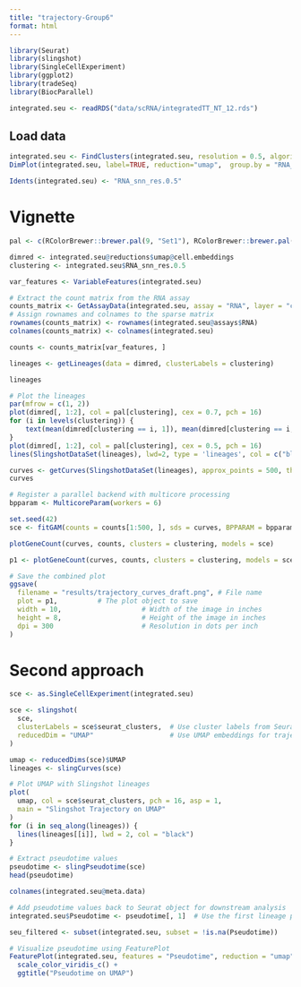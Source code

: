 ```yaml
---
title: "trajectory-Group6"
format: html
---
```


```r
library(Seurat)
library(slingshot)
library(SingleCellExperiment)
library(ggplot2)
library(tradeSeq)
library(BiocParallel)
```

```r
integrated.seu <- readRDS("data/scRNA/integratedTT_NT_12.rds")
```

## Load data

```r
integrated.seu <- FindClusters(integrated.seu, resolution = 0.5, algorithm = 2)
DimPlot(integrated.seu, label=TRUE, reduction="umap",  group.by = "RNA_snn_res.0.5")

```

```r
Idents(integrated.seu) <- "RNA_snn_res.0.5"
```

# Vignette

```r
pal <- c(RColorBrewer::brewer.pal(9, "Set1"), RColorBrewer::brewer.pal(8, "Set2"))
```

```r
dimred <- integrated.seu@reductions$umap@cell.embeddings
clustering <- integrated.seu$RNA_snn_res.0.5

var_features <- VariableFeatures(integrated.seu)
```

```r
# Extract the count matrix from the RNA assay
counts_matrix <- GetAssayData(integrated.seu, assay = "RNA", layer = "counts")
# Assign rownames and colnames to the sparse matrix
rownames(counts_matrix) <- rownames(integrated.seu@assays$RNA)
colnames(counts_matrix) <- colnames(integrated.seu)
```

```r
counts <- counts_matrix[var_features, ]
```

```r
lineages <- getLineages(data = dimred, clusterLabels = clustering)

lineages
```

```r
# Plot the lineages
par(mfrow = c(1, 2))
plot(dimred[, 1:2], col = pal[clustering], cex = 0.7, pch = 16)
for (i in levels(clustering)) {
    text(mean(dimred[clustering == i, 1]), mean(dimred[clustering == i, 2]), labels = i, font = 2)
}
plot(dimred[, 1:2], col = pal[clustering], cex = 0.5, pch = 16)
lines(SlingshotDataSet(lineages), lwd=2, type = 'lineages', col = c("black"))
```

```r
curves <- getCurves(SlingshotDataSet(lineages), approx_points = 500, thresh = 0.01, stretch = 0.8, allow.breaks = TRUE, shrink = 0.99)
curves
```

```r
# Register a parallel backend with multicore processing
bpparam <- MulticoreParam(workers = 6) 

set.seed(42)
sce <- fitGAM(counts = counts[1:500, ], sds = curves, BPPARAM = bpparam)
```

```r
plotGeneCount(curves, counts, clusters = clustering, models = sce)

p1 <- plotGeneCount(curves, counts, clusters = clustering, models = sce)

# Save the combined plot
ggsave(
  filename = "results/trajectory_curves_draft.png", # File name
  plot = p1,          # The plot object to save
  width = 10,                    # Width of the image in inches
  height = 8,                    # Height of the image in inches
  dpi = 300                      # Resolution in dots per inch
)
```

# Second approach


```r
sce <- as.SingleCellExperiment(integrated.seu) 
```

```r
sce <- slingshot(
  sce,
  clusterLabels = sce$seurat_clusters,  # Use cluster labels from Seurat
  reducedDim = "UMAP"                   # Use UMAP embeddings for trajectory inference
)
```

```r
umap <- reducedDims(sce)$UMAP
lineages <- slingCurves(sce)
```

```r
# Plot UMAP with Slingshot lineages
plot(
  umap, col = sce$seurat_clusters, pch = 16, asp = 1,
  main = "Slingshot Trajectory on UMAP"
)
for (i in seq_along(lineages)) {
  lines(lineages[[i]], lwd = 2, col = "black")
}

```

```r
# Extract pseudotime values
pseudotime <- slingPseudotime(sce)
head(pseudotime)
```

```r
colnames(integrated.seu@meta.data)

```

```r
# Add pseudotime values back to Seurat object for downstream analysis
integrated.seu$Pseudotime <- pseudotime[, 1]  # Use the first lineage pseudotime

seu_filtered <- subset(integrated.seu, subset = !is.na(Pseudotime))

```

```r
# Visualize pseudotime using FeaturePlot
FeaturePlot(integrated.seu, features = "Pseudotime", reduction = "umap") +
  scale_color_viridis_c() +
  ggtitle("Pseudotime on UMAP")

```

